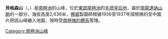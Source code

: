 {{Coord|72|4|S|25|48|E||display=title}}

'''貝格森山'''（{{lang-en|Mount Bergersen}}，{{lang-no|Bergersenfjella}}）是[[南極洲|南極洲]]的山峰，位於[[東部南極洲|東部南極洲]]的[[毛德皇后地|毛德皇后地]]，屬於[[南龍達訥山脈|南龍達訥山脈]]的一部分，海拔高度2,636米，[[挪威|挪威]]製圖師根據1936至1937年探險隊的空中圖片把該山峰繪入地圖，現時受[[南極條約體系|南極條約體系]]管理。

{{Antarctica-geo-stub}}
[[Category:南極洲山峰|Category:南極洲山峰]]